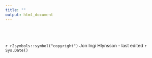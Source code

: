 ```yaml
---
title: ""
output: html_document
---
```


<br><br><br>
`r r2symbols::symbol("copyright")` Jon Ingi Hlynsson - last edited `r Sys.Date()`